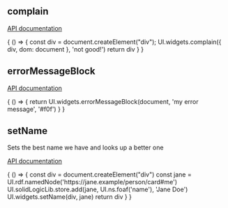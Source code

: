 

<Meta title="Display"/>

## complain

[API documentation](https://solid.github.io/solid-ui/Documentation/api/modules/_widgets_buttons_.html#complain)

<Canvas>
  <Story name="complain">
    {
      () => {
        const div = document.createElement("div");
        UI.widgets.complain({ div, dom: document }, 'not good!')
        return div
      }
    }
  </Story>
</Canvas>


## errorMessageBlock

[API documentation](https://solid.github.io/solid-ui/Documentation/api/modules/_widgets_error_.html#errormessageblock)

<Canvas>
  <Story name="errorMessageBlock">
    {
      () => {
        return UI.widgets.errorMessageBlock(document, 'my error message', '#f0f')
      }
    }
  </Story>
</Canvas>

## setName

Sets the best name we have and looks up a better one

[API documentation](https://solid.github.io/solid-ui/Documentation/api/modules/_widgets_buttons_.html#setname)

<Canvas>
  <Story name="setName">
    {
      () => {
        const div = document.createElement("div")
        const jane = UI.rdf.namedNode('https://jane.example/person/card#me')
        UI.solidLogicLib.store.add(jane, UI.ns.foaf('name'), 'Jane Doe')
        UI.widgets.setName(div, jane)
        return div
      }
    }
  </Story>
</Canvas>
